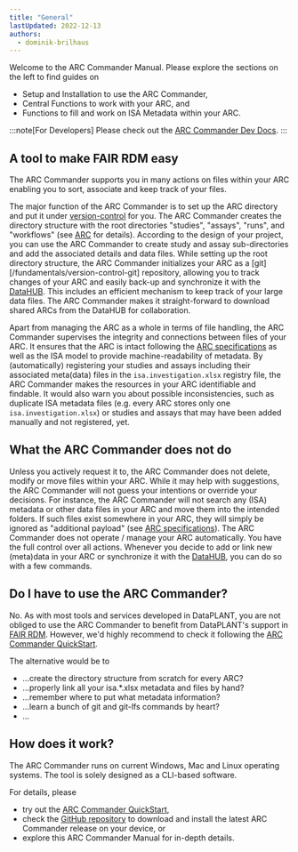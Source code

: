 ```yaml
---
title: "General"
lastUpdated: 2022-12-13
authors:
  - dominik-brilhaus
---
```


Welcome to the ARC Commander Manual. 
Please explore the sections on the left to find guides on

- Setup and Installation to use the ARC Commander,
- Central Functions to work with your ARC, and
- Functions to fill and work on ISA Metadata within your ARC.

:::note[For Developers]
Please check out the [ARC Commander Dev Docs](https://nfdi4plants.github.io/arcCommander-docs/).
:::

## A tool to make FAIR RDM easy

The ARC Commander supports you in many actions on files within your ARC enabling you to sort, associate and keep track of your files.

The major function of the ARC Commander is to set up the ARC directory and put it under [version-control](/fundamentals/version-control-git) for you. The ARC Commander creates the directory structure with the root directories "studies", "assays", "runs", and "workflows" (see [ARC](/core-concepts/arc) for details).  According to the design of your project, you can use the ARC Commander to create study and assay sub-directories and add the associated details and data files. While setting up the root directory structure, the ARC Commander initializes your ARC as a [git][/fundamentals/version-control-git] repository, allowing you to track changes of your ARC and easily back-up and synchronize it with the [DataHUB](/datahub). This includes an efficient mechanism to keep track of your large data files. The ARC Commander makes it straight-forward to download shared ARCs from the DataHUB for collaboration.

Apart from managing the ARC as a whole in terms of file handling, the ARC Commander supervises the integrity and connections between files of your ARC. It ensures that the ARC is intact following the [ARC specifications](/core-concepts/arc/#arc-specification) as well as the ISA model to provide machine-readability of metadata. By (automatically) registering your studies and assays including their associated meta(data) files in the `isa.investigation.xlsx` registry file, the ARC Commander makes the resources in your ARC identifiable and findable. It would also warn you about possible inconsistencies, such as duplicate ISA metadata files (e.g. every ARC stores only one `isa.investigation.xlsx`) or studies and assays that may have been added manually and not registered, yet.

## What the ARC Commander does not do

Unless you actively request it to, the ARC Commander does not delete, modify or move files within your ARC. While it may help with suggestions, the ARC Commander will not guess your intentions or override your decisions. For instance, the ARC Commander will not search any (ISA) metadata or other data files in your ARC and move them into the intended folders. If such files exist somewhere in your ARC, they will simply be ignored as "additional payload" (see [ARC specifications](/core-concepts/arc/#arc-specification)). The ARC Commander does not operate / manage your ARC automatically. You have the full control over all actions. Whenever you decide to add or link new (meta)data in your ARC or synchronize it with the [DataHUB](/datahub), you can do so with a few commands.


## Do I have to use the ARC Commander?

No. As with most tools and services developed in DataPLANT, you are not obliged to use the ARC Commander to benefit from DataPLANT's support in [FAIR RDM](/fundamentals/research-data-management).
However, we'd highly recommend to check it following the [ARC Commander QuickStart](/guides/arc-commander-quick-start).

The alternative would be to

- ...create the directory structure from scratch for every ARC?  
- ...properly link all your isa.\*.xlsx metadata and files by hand?
- ...remember where to put what metadata information?
- ...learn a bunch of git and git-lfs commands by heart?
- ...

## How does it work?

The ARC Commander runs on current Windows, Mac and Linux operating systems. The tool is solely designed as a CLI-based software. 

For details, please

- try out the [ARC Commander QuickStart](/guides/arc-commander-quick-start),
- check the [GitHub repository](https://github.com/nfdi4plants/ARCCommander) to download and install the latest ARC Commander release on your device, or
- explore this ARC Commander Manual for in-depth details.

